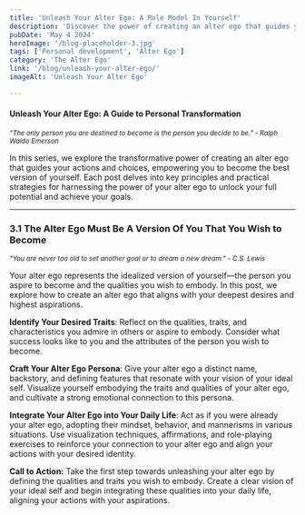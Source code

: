 ```yaml
---
title: 'Unleash Your Alter Ego: A Role Model In Yourself'
description: 'Discover the power of creating an alter ego that guides your actions and choices, empowering you to become the best version of yourself.'
pubDate: 'May 4 2024'
heroImage: '/blog-placeholder-3.jpg'
tags: ['Personal development', 'Alter Ego']
category: 'The Alter Ego'
link: '/blog/unleash-your-alter-ego/'
imageAlt: 'Unleash Your Alter Ego'

---
```


#### Unleash Your Alter Ego: A Guide to Personal Transformation

<p><i><small>"The only person you are destined to become is the person you decide to be." - Ralph Waldo Emerson</small></i></p>

In this series, we explore the transformative power of creating an alter ego that guides your actions and choices, empowering you to become the best version of yourself. Each post delves into key principles and practical strategies for harnessing the power of your alter ego to unlock your full potential and achieve your goals.

---

### 3.1 The Alter Ego Must Be A Version Of You That You Wish to Become

<p><i><small>"You are never too old to set another goal or to dream a new dream." - C.S. Lewis</small></i></p>

Your alter ego represents the idealized version of yourself—the person you aspire to become and the qualities you wish to embody. In this post, we explore how to create an alter ego that aligns with your deepest desires and highest aspirations.

**Identify Your Desired Traits**: Reflect on the qualities, traits, and characteristics you admire in others or aspire to embody. Consider what success looks like to you and the attributes of the person you wish to become.

**Craft Your Alter Ego Persona**: Give your alter ego a distinct name, backstory, and defining features that resonate with your vision of your ideal self. Visualize yourself embodying the traits and qualities of your alter ego, and cultivate a strong emotional connection to this persona.

**Integrate Your Alter Ego into Your Daily Life**: Act as if you were already your alter ego, adopting their mindset, behavior, and mannerisms in various situations. Use visualization techniques, affirmations, and role-playing exercises to reinforce your connection to your alter ego and align your actions with your desired identity.

**Call to Action:** Take the first step towards unleashing your alter ego by defining the qualities and traits you wish to embody. Create a clear vision of your ideal self and begin integrating these qualities into your daily life, aligning your actions with your aspirations.

